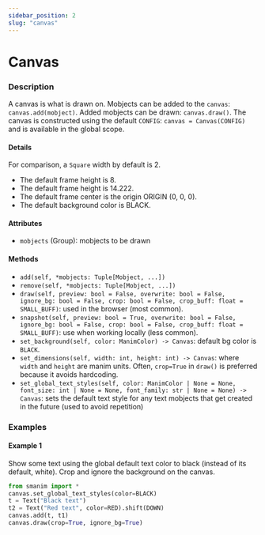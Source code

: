 ```yaml
---
sidebar_position: 2
slug: "canvas"
---
```


# Canvas

### Description

A canvas is what is drawn on.
Mobjects can be added to the `canvas`: `canvas.add(mobject)`.
Added mobjects can be drawn: `canvas.draw()`.
The canvas is constructed using the default `CONFIG`: `canvas = Canvas(CONFIG)` and is available in the global scope.

#### Details

For comparison, a `Square` width by default is 2.

- The default frame height is 8.
- The default frame height is 14.222.
- The default frame center is the origin ORIGIN (0, 0, 0).
- The default background color is BLACK.

#### Attributes

- `mobjects` (Group): mobjects to be drawn

#### Methods

- `add(self, *mobjects: Tuple[Mobject, ...])`
- `remove(self, *mobjects: Tuple[Mobject, ...])`
- `draw(self, preview: bool = False, overwrite: bool = False, ignore_bg: bool = False, crop: bool = False, crop_buff: float = SMALL_BUFF)`: used in the browser (most common).
- `snapshot(self, preview: bool = True, overwrite: bool = False, ignore_bg: bool = False, crop: bool = False, crop_buff: float = SMALL_BUFF)`: use when working locally (less common).
- `set_background(self, color: ManimColor) -> Canvas`: default bg color is `BLACK`.
- `set_dimensions(self, width: int, height: int) -> Canvas`: where `width` and `height` are manim units. Often, `crop=True` in `draw()` is preferred because it avoids hardcoding.
- `set_global_text_styles(self, color: ManimColor | None = None, font_size: int | None = None, font_family: str | None = None) -> Canvas`: sets the default text style for any text mobjects that get created in the future (used to avoid repetition)

### Examples

#### Example 1

Show some text using the global default text color to black (instead of its default, white). Crop and ignore the background on the canvas.

```python
from smanim import *
canvas.set_global_text_styles(color=BLACK)
t = Text("Black text")
t2 = Text("Red text", color=RED).shift(DOWN)
canvas.add(t, t1)
canvas.draw(crop=True, ignore_bg=True)
```
